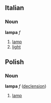 ==Italian==
===Noun===
'''lampa''' ''f''
#[[lamp]]
#[[light]]

==Polish==
===Noun===
'''lampa''' ''f'' ([[Wiktionary Appendix:Polish hard feminine noun declension|declension]])
# [[lamp]]